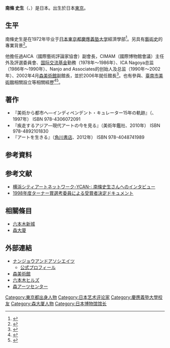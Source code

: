 '''南條 史生'''（{{jpn|hg= なんじょう ふみお}}、{{bd|1949年}}）是日本{{tsl|en|Art criticism|藝術評論家}}。出生於日本[[東京|東京]]。

== 生平 ==
南條史生是在1972年毕业于[[日本|日本]][[東京都|東京都]][[慶應義塾大学|慶應義塾大学]]經濟學部<ref>{{cite web| url=http://www.nikon.co.jp/channel/today/vol83/person/index.htm| title=Nikon 広報誌「Nikon Today」Vol.83 Person 南條史生| accessdate=2016-0318| deadurl=yes| archiveurl=https://web.archive.org/web/20160326173327/http://www.nikon.co.jp/channel/today/vol83/person/index.htm| archivedate=2016-03-26}}</ref>。另具有[[藝術史|藝術史]]的專業背景<ref>{{cite news|title=森美術館館長 南條史生 「我的工作 就是要補足大眾與學術間的鴻溝..」|publisher=聯合報|url=http://udn.com/news/story/7037/564553|author=黃伊涵|date=2014-12-10|accessdate=2016-03-18|language=zh-hant|archive-date=2019-12-06|archive-url=https://web.archive.org/web/20191206112413/https://udn.com/news/story/7037/564553|dead-url=no}}</ref>。

他擔任過AICA（國際藝術評論家協會）副會長，CIMAM（國際博物館會議）主任外及評選委員會、[[国际交流基金|国际交流基金]]勤務（1978年～1986年）、ICA Nagoya总监（1986年～1990年）、Nanjo and Associates的创始人及总监（1990年～2002年）、2002年4月[[森美術館|森美術館]]副館長，並於2006年就任館長<ref>{{cite news | title = 森美術館、館長交代を発表－後任に南條史生氏 | publisher = 六本木経済新聞 | url = http://roppongi.keizai.biz/headline/656/ | date = 2006-09-27 | accessdate = 2015-06-10 | language = Ja | archive-date = 2019-12-06 | archive-url = https://web.archive.org/web/20191206105101/https://roppongi.keizai.biz/headline/656/ | dead-url = no }}</ref>。也有參與{{tsl|ja|十和田市現代美術館|十和田市現代美術館}}、[[臺南市美術館|臺南市美術館]]相關設立等相關經歷<ref>{{cite news | title = 艺术新人类： 收藏家变策展人 | publisher = 联合早报 | url = http://www.zaobao.com.sg/culture/arts/story20140121-301808 | date = 2014-01-21 | author = 周雁冰 | accessdate = 2015-06-06 | language = zh-hans | archive-date = 2019-12-07 | archive-url = https://web.archive.org/web/20191207110221/https://www.zaobao.com.sg/culture/arts/story20140121-301808 | dead-url = no }}</ref><ref>{{cite news|title=南美館國際徵圖評選 本周六揭曉|publisher=中國時報|url=http://www.chinatimes.com/newspapers/20140904000548-260107|author=曹婷婷|date=2014-09-04|accessdate=2016-03-18|language=zh-hant|archive-date=2019-12-05|archive-url=https://web.archive.org/web/20191205025255/https://www.chinatimes.com/newspapers/20140904000548-260107}}</ref>。

== 著作 ==
*『美術から都市へ―インディペンデント・キュレーター15年の軌跡』（{{tsl|ja|鹿島出版会|鹿島出版会}}、1997年） ISBN 978-4306072091
*『疾走するアジア―現代アートの今を見る』（美術年鑑社、2010年） ISBN 978-4892101830
*『アートを生きる』（[[角川書店|角川書店]]、2012年） ISBN 978-4048741989

== 参考資料 ==
{{reflist}}

== 参考文献 ==
* [http://www.ycan.jp/archives/2005/02/post_11.html 横浜シティアートネットワーク-YCAN-: 南條史生さんへのインタビュー]{{Wayback|url=http://www.ycan.jp/archives/2005/02/post_11.html |date=20091017134439 }}
* [http://www.dnp.co.jp/museum/nmp/artscape/topics/9901/nanjo/turner.html 1998年度ターナー賞選考委員による受賞者決定ドキュメント] {{Wayback|url=http://www.dnp.co.jp/museum/nmp/artscape/topics/9901/nanjo/turner.html |date=20150923215625 }}

== 相關條目 ==
* [[六本木新城|六本木新城]]
* [[森大廈|森大廈]]

== 外部連結 ==
* [https://web.archive.org/web/20120510002701/http://www.nanjo.com/toppage.html ナンジョウアンドアソシエイツ]
** [https://web.archive.org/web/20120429185727/http://www.nanjo.com/corporatehistory/top_corphistory.html 公式プロフィール]
* [http://www.mori.art.museum/ 森美術館]{{Wayback|url=http://www.mori.art.museum/ |date=20050814000524 }}
* [http://www.roppongihills.com/ 六本木ヒルズ]{{Wayback|url=http://www.roppongihills.com/ |date=20160205104349 }}
* [https://web.archive.org/web/20110919044716/http://www.moriartscenter.org/ 森アーツセンター]

{{DEFAULTSORT:Nanjo}}
[[Category:東京都出身人物|Category:東京都出身人物]]
[[Category:日本艺术评论家|Category:日本艺术评论家]]
[[Category:慶應義塾大學校友|Category:慶應義塾大學校友]]
[[Category:森大厦人物|Category:森大厦人物]]
[[Category:日本博物馆馆长|Category:日本博物馆馆长]]
